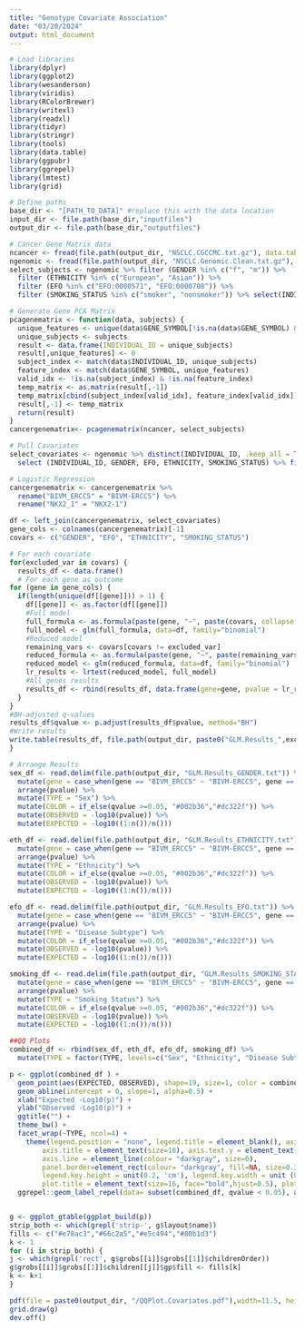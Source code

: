 ```yaml
---
title: "Genotype Covariate Association"
date: "03/20/2024"
output: html_document
---
```


```r
# Load libraries
library(dplyr)
library(ggplot2)
library(wesanderson)
library(viridis)
library(RColorBrewer)
library(writexl)
library(readxl)
library(tidyr)
library(stringr)
library(tools)
library(data.table)
library(ggpubr)
library(ggrepel)
library(lmtest)
library(grid)

# Define paths
base_dir <- "[PATH_TO_DATA]" #replace this with the data location
input_dir <- file.path(base_dir,"inputfiles")
output_dir <- file.path(base_dir,"outputfiles")

```


```r
# Cancer Gene Matrix data
ncancer <- fread(file.path(output_dir, "NSCLC.CGCCMC.txt.gz"), data.table=FALSE)
ngenomic <- fread(file.path(output_dir, "NSCLC.Genomic.Clean.txt.gz"), data.table=FALSE)
select_subjects <- ngenomic %>% filter (GENDER %in% c("f", "m")) %>% 
  filter (ETHNICITY %in% c("European", "Asian")) %>%
  filter (EFO %in% c("EFO:0000571", "EFO:0000708")) %>%
  filter (SMOKING_STATUS %in% c("smoker", "nonsmoker")) %>% select(INDIVIDUAL_ID) %>% distinct() %>% pull(INDIVIDUAL_ID)

# Generate Gene PCA Matrix  
pcagenematrix <- function(data, subjects) {
  unique_features <- unique(data$GENE_SYMBOL[!is.na(data$GENE_SYMBOL) & data$GENE_SYMBOL != ""])
  unique_subjects <- subjects
  result <- data.frame(INDIVIDUAL_ID = unique_subjects)
  result[,unique_features] <- 0
  subject_index <- match(data$INDIVIDUAL_ID, unique_subjects)
  feature_index <- match(data$GENE_SYMBOL, unique_features)
  valid_idx <- !is.na(subject_index) & !is.na(feature_index)
  temp_matrix <- as.matrix(result[,-1])
  temp_matrix[cbind(subject_index[valid_idx], feature_index[valid_idx])] <- 1
  result[,-1] <- temp_matrix
  return(result)
}
cancergenematrix<- pcagenematrix(ncancer, select_subjects)

# Pull Covariates
select_covariates <- ngenomic %>% distinct(INDIVIDUAL_ID, .keep_all = TRUE) %>%
  select (INDIVIDUAL_ID, GENDER, EFO, ETHNICITY, SMOKING_STATUS) %>% filter (INDIVIDUAL_ID %in% cancergenematrix$INDIVIDUAL_ID)

```


```r
# Logistic Regression
cancergenematrix <- cancergenematrix %>% 
  rename("BIVM_ERCC5" = "BIVM-ERCC5") %>% 
  rename("NKX2_1" = "NKX2-1")

df <- left_join(cancergenematrix, select_covariates)
gene_cols <- colnames(cancergenematrix)[-1]
covars <- c("GENDER", "EFO", "ETHNICITY", "SMOKING_STATUS")

# For each covariate
for(excluded_var in covars) {
  results_df <- data.frame()
  # For each gene as outcome
for (gene in gene_cols) {
  if(length(unique(df[[gene]])) > 1) {
    df[[gene]] <- as.factor(df[[gene]])
    #Full model
    full_formula <- as.formula(paste(gene, "~", paste(covars, collapse = " + ")))
    full_model <- glm(full_formula, data=df, family="binomial")
    #Reduced model
    remaining_vars <- covars[covars != excluded_var]
    reduced_formula <- as.formula(paste(gene, "~", paste(remaining_vars, collapse = " + ")))
    reduced_model <- glm(reduced_formula, data=df, family="binomial")
    lr_results <- lrtest(reduced_model, full_model)
    #All genes results
    results_df <- rbind(results_df, data.frame(gene=gene, pvalue = lr_results$`Pr(>Chisq)`[2]))
  }
}
#BH-adjusted q-values
results_df$qvalue <- p.adjust(results_df$pvalue, method="BH")
#Write results
write.table(results_df, file.path(output_dir, paste0("GLM.Results_",excluded_var, ".txt")), sep="\t", quote=FALSE, row.names = FALSE)
}

```

```r
# Arrange Results
sex_df <- read.delim(file.path(output_dir, "GLM.Results_GENDER.txt")) %>% 
  mutate(gene = case_when(gene == "BIVM_ERCC5" ~ "BIVM-ERCC5", gene == "NKX2_1" ~ "NKX2-1", TRUE ~ gene)) %>%
  arrange(pvalue) %>% 
  mutate(TYPE = "Sex") %>% 
  mutate(COLOR = if_else(qvalue >=0.05, "#002b36","#dc322f")) %>%
  mutate(OBSERVED = -log10(pvalue)) %>%
  mutate(EXPECTED = -log10((1:n())/n()))

eth_df <- read.delim(file.path(output_dir, "GLM.Results_ETHNICITY.txt")) %>% 
  mutate(gene = case_when(gene == "BIVM_ERCC5" ~ "BIVM-ERCC5", gene == "NKX2_1" ~ "NKX2-1", TRUE ~ gene)) %>%
  arrange(pvalue) %>% 
  mutate(TYPE = "Ethnicity") %>% 
  mutate(COLOR = if_else(qvalue >=0.05, "#002b36","#dc322f")) %>%
  mutate(OBSERVED = -log10(pvalue)) %>%
  mutate(EXPECTED = -log10((1:n())/n()))

efo_df <- read.delim(file.path(output_dir, "GLM.Results_EFO.txt")) %>% 
  mutate(gene = case_when(gene == "BIVM_ERCC5" ~ "BIVM-ERCC5", gene == "NKX2_1" ~ "NKX2-1", TRUE ~ gene)) %>%
  arrange(pvalue) %>% 
  mutate(TYPE = "Disease Subtype") %>% 
  mutate(COLOR = if_else(qvalue >=0.05, "#002b36","#dc322f")) %>%
  mutate(OBSERVED = -log10(pvalue)) %>%
  mutate(EXPECTED = -log10((1:n())/n()))

smoking_df <- read.delim(file.path(output_dir, "GLM.Results_SMOKING_STATUS.txt")) %>% 
  mutate(gene = case_when(gene == "BIVM_ERCC5" ~ "BIVM-ERCC5", gene == "NKX2_1" ~ "NKX2-1", TRUE ~ gene)) %>%
  arrange(pvalue) %>% 
  mutate(TYPE = "Smoking Status") %>% 
  mutate(COLOR = if_else(qvalue >=0.05, "#002b36","#dc322f")) %>%
  mutate(OBSERVED = -log10(pvalue)) %>%
  mutate(EXPECTED = -log10((1:n())/n()))

##QQ Plots
combined_df <- rbind(sex_df, eth_df, efo_df, smoking_df) %>%
  mutate(TYPE = factor(TYPE, levels=c("Sex", "Ethnicity", "Disease Subtype", "Smoking Status")))

p <- ggplot(combined_df ) + 
  geom_point(aes(EXPECTED, OBSERVED), shape=19, size=1, color = combined_df$COLOR) + 
  geom_abline(intercept = 0, slope=1, alpha=0.5) + 
  xlab("Expected -Log10(p)") +
  ylab("Observed -Log10(p)") + 
  ggtitle("") + 
  theme_bw() +
  facet_wrap(~TYPE, ncol=4) + 
    theme(legend.position = "none", legend.title = element_blank(), axis.text = element_text(size=12), 
        axis.title = element_text(size=16), axis.text.y = element_text(color="black"),
        axis.line = element_line(colour= "darkgray", size=0),
        panel.border=element_rect(colour= "darkgray", fill=NA, size=0.3), strip.background = element_rect(size=0.5), strip.text = element_text(size=14),
        legend.key.height = unit(0.2, 'cm'), legend.key.width = unit (0.4, 'cm'),
        plot.title = element_text(size=16, face="bold",hjust=0.5), plot.margin = margin(,0.3,,, "cm")) +
  ggrepel::geom_label_repel(data= subset(combined_df, qvalue < 0.05), aes(EXPECTED, OBSERVED, label=gene), box.padding=0.1, point.padding=0.1, segment.color="gray50", size=3.5)


g <- ggplot_gtable(ggplot_build(p))
strip_both <- which(grepl('strip-', g$layout$name))
fills <- c("#e78ac3","#66c2a5","#e5c494","#80b1d3")
k <- 1
for (i in strip_both) {
j <- which(grepl('rect', g$grobs[[i]]$grobs[[1]]$childrenOrder))
g$grobs[[i]]$grobs[[1]]$children[[j]]$gp$fill <- fills[k]
k <- k+1
}

pdf(file = paste0(output_dir, "/QQPlot.Covariates.pdf"),width=11.5, height=3.8)
grid.draw(g)
dev.off()

```
